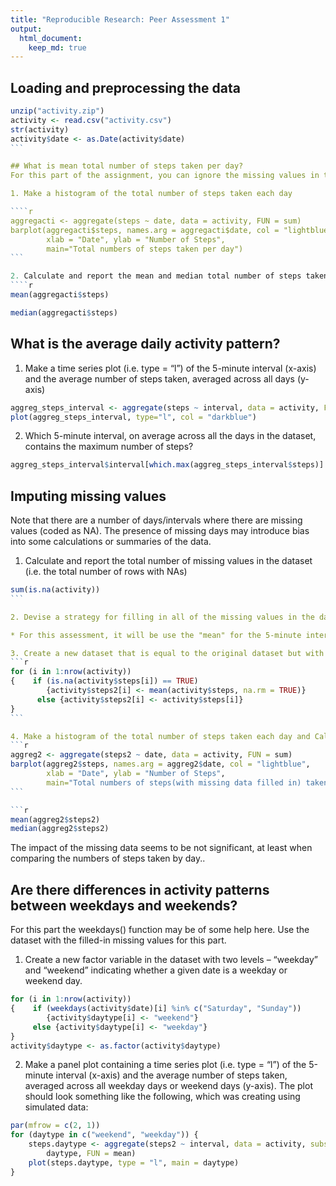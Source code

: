 ```yaml
---
title: "Reproducible Research: Peer Assessment 1"
output: 
  html_document:
    keep_md: true
---
```



## Loading and preprocessing the data
````r
unzip("activity.zip")
activity <- read.csv("activity.csv")
str(activity)
activity$date <- as.Date(activity$date)
```

## What is mean total number of steps taken per day?
For this part of the assignment, you can ignore the missing values in the dataset.

1. Make a histogram of the total number of steps taken each day

````r
aggregacti <- aggregate(steps ~ date, data = activity, FUN = sum)
barplot(aggregacti$steps, names.arg = aggregacti$date, col = "lightblue",
        xlab = "Date", ylab = "Number of Steps", 
        main="Total numbers of steps taken per day")           
```                          

2. Calculate and report the mean and median total number of steps taken per day
````r
mean(aggregacti$steps)
````

````r
median(aggregacti$steps)
````

## What is the average daily activity pattern?

1. Make a time series plot (i.e. type = "l") of the 5-minute interval (x-axis) and the average number of steps taken, averaged across all days (y-axis)

```r
aggreg_steps_interval <- aggregate(steps ~ interval, data = activity, FUN = mean)
plot(aggreg_steps_interval, type="l", col = "darkblue")
````

2. Which 5-minute interval, on average across all the days in the dataset, contains the maximum number of steps?

```r
aggreg_steps_interval$interval[which.max(aggreg_steps_interval$steps)]
````

## Imputing missing values
Note that there are a number of days/intervals where there are missing values (coded as NA). The presence of missing days may introduce bias into some calculations or summaries of the data.

1. Calculate and report the total number of missing values in the dataset
(i.e. the total number of rows with NAs)
````r
sum(is.na(activity))
```

2. Devise a strategy for filling in all of the missing values in the dataset. The strategy does not need to be sophisticated. For example, you could use the mean/median for that day, or the mean for that 5-minute interval, etc.

* For this assessment, it will be use the "mean" for the 5-minute intervals as fillers for missing values.

3. Create a new dataset that is equal to the original dataset but with the missing data filled in.
```r
for (i in 1:nrow(activity))
{    if (is.na(activity$steps[i]) == TRUE)
        {activity$steps2[i] <- mean(activity$steps, na.rm = TRUE)} 
      else {activity$steps2[i] <- activity$steps[i]}
}
```

4. Make a histogram of the total number of steps taken each day and Calculate and report the mean and median total number of steps taken per day. Do these values differ from the estimates from the first part of the assignment? What is the impact of imputing missing data on the estimates of the total daily number of steps?
```r
aggreg2 <- aggregate(steps2 ~ date, data = activity, FUN = sum)
barplot(aggreg2$steps, names.arg = aggreg2$date, col = "lightblue",
        xlab = "Date", ylab = "Number of Steps", 
        main="Total numbers of steps(with missing data filled in) taken per day") 
```

```r
mean(aggreg2$steps2)
median(aggreg2$steps2)
````
The impact of the missing data seems to be not significant, at least when comparing the numbers of
steps taken by day..

## Are there differences in activity patterns between weekdays and weekends?

For this part the weekdays() function may be of some help here. Use the dataset with the filled-in missing values for this part.

1. Create a new factor variable in the dataset with two levels – “weekday” and “weekend” indicating whether a given date is a weekday or weekend day.

```r
for (i in 1:nrow(activity))
{    if (weekdays(activity$date)[i] %in% c("Saturday", "Sunday"))
        {activity$daytype[i] <- "weekend"}
     else {activity$daytype[i] <- "weekday"}
}
activity$daytype <- as.factor(activity$daytype)
```

2. Make a panel plot containing a time series plot (i.e. type = "l") of the 5-minute interval (x-axis) and the average number of steps taken, averaged across all weekday days or weekend days (y-axis). The plot should look something like the following, which was creating using simulated data:

```r
par(mfrow = c(2, 1))
for (daytype in c("weekend", "weekday")) {
    steps.daytype <- aggregate(steps2 ~ interval, data = activity, subset = activity$daytype == 
        daytype, FUN = mean)
    plot(steps.daytype, type = "l", main = daytype)
}
````
